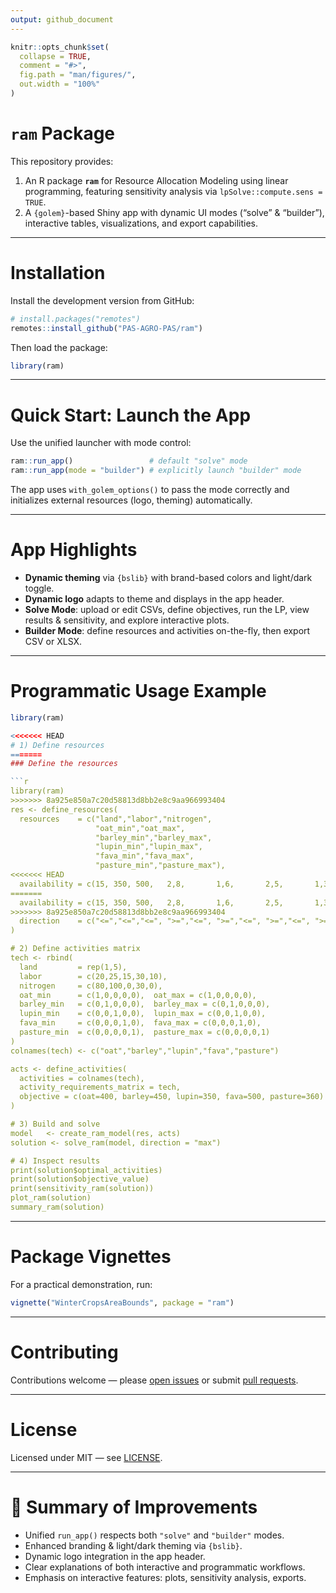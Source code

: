 ```yaml
---
output: github_document
---
```


<!-- README.md is generated from README.Rmd. Please edit this file -->

```r
knitr::opts_chunk$set(
  collapse = TRUE,
  comment = "#>",
  fig.path = "man/figures/",
  out.width = "100%"
)
```

# `ram` Package

This repository provides:

1. An R package **`ram`** for Resource Allocation Modeling using linear programming, featuring sensitivity analysis via `lpSolve::compute.sens = TRUE`.
2. A `{golem}`-based Shiny app with dynamic UI modes ("solve" & "builder"), interactive tables, visualizations, and export capabilities.

---

# Installation

Install the development version from GitHub:

```r
# install.packages("remotes")
remotes::install_github("PAS-AGRO-PAS/ram")
```

Then load the package:

```r
library(ram)
```

---

# Quick Start: Launch the App

Use the unified launcher with mode control:

```r
ram::run_app()                 # default "solve" mode
ram::run_app(mode = "builder") # explicitly launch "builder" mode
```

The app uses `with_golem_options()` to pass the mode correctly and initializes external resources (logo, theming) automatically.

---

# App Highlights

* **Dynamic theming** via `{bslib}` with brand-based colors and light/dark toggle.
* **Dynamic logo** adapts to theme and displays in the app header.
* **Solve Mode**: upload or edit CSVs, define objectives, run the LP, view results & sensitivity, and explore interactive plots.
* **Builder Mode**: define resources and activities on-the-fly, then export CSV or XLSX.

---

# Programmatic Usage Example

```r
library(ram)

<<<<<<< HEAD
# 1) Define resources
=======
### Define the resources

```r
library(ram)
>>>>>>> 8a925e850a7c20d58813d8bb2e8c9aa966993404
res <- define_resources(
  resources    = c("land","labor","nitrogen",
                   "oat_min","oat_max",
                   "barley_min","barley_max",
                   "lupin_min","lupin_max",
                   "fava_min","fava_max",
                   "pasture_min","pasture_max"),
<<<<<<< HEAD
  availability = c(15, 350, 500,   2,8,       1,6,       2,5,       1,3,       2,4),
=======
  availability = c(15, 350, 500,   2,8,       1,6,       2,5,       1,3,       2 ,4),
>>>>>>> 8a925e850a7c20d58813d8bb2e8c9aa966993404
  direction    = c("<=","<=","<=", ">=","<=", ">=","<=", ">=","<=", ">=","<=", ">=","<=")
)

# 2) Define activities matrix
tech <- rbind(
  land         = rep(1,5),
  labor        = c(20,25,15,30,10),
  nitrogen     = c(80,100,0,30,0),
  oat_min      = c(1,0,0,0,0),  oat_max = c(1,0,0,0,0),
  barley_min   = c(0,1,0,0,0),  barley_max = c(0,1,0,0,0),
  lupin_min    = c(0,0,1,0,0),  lupin_max = c(0,0,1,0,0),
  fava_min     = c(0,0,0,1,0),  fava_max = c(0,0,0,1,0),
  pasture_min  = c(0,0,0,0,1),  pasture_max = c(0,0,0,0,1)
)
colnames(tech) <- c("oat","barley","lupin","fava","pasture")

acts <- define_activities(
  activities = colnames(tech),
  activity_requirements_matrix = tech,
  objective = c(oat=400, barley=450, lupin=350, fava=500, pasture=360)
)

# 3) Build and solve
model   <- create_ram_model(res, acts)
solution <- solve_ram(model, direction = "max")

# 4) Inspect results
print(solution$optimal_activities)
print(solution$objective_value)
print(sensitivity_ram(solution))
plot_ram(solution)
summary_ram(solution)
```

---

# Package Vignettes

For a practical demonstration, run:

```r
vignette("WinterCropsAreaBounds", package = "ram")
```

---

# Contributing

Contributions welcome — please [open issues](https://github.com/PAS-AGRO-PAS/ram/issues) or submit [pull requests](https://github.com/PAS-AGRO-PAS/ram/pulls).

---

# License

Licensed under MIT — see [LICENSE](https://github.com/PAS-AGRO-PAS/ram/blob/main/LICENSE.md).

---

# 📝 Summary of Improvements

* Unified `run_app()` respects both `"solve"` and `"builder"` modes.
* Enhanced branding & light/dark theming via `{bslib}`.
* Dynamic logo integration in the app header.
* Clear explanations of both interactive and programmatic workflows.
* Emphasis on interactive features: plots, sensitivity analysis, exports.
